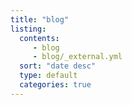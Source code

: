```yaml
---
title: "blog"
listing:
  contents:
     - blog
     - blog/_external.yml
  sort: "date desc"
  type: default
  categories: true
---
```

